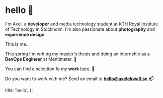 
# hello 👋

I'm Axel, a **developer** and media technology student at KTH Royal Institute of Technology in Stockholm. I'm also passionate about **photography** and **experience design**.

<ProfileCard>This is me.</ProfileCard>

This spring I'm writing my master's thesis and doing an internship as a **DevOps Engineer** at Mentimeter. 🎉

You can find a selection fo my **work** [here](/work). 🔨

Do you want to work with me? Send an email to **[hello@axelekwall.se](mailto:hello@axelekwall.se)** 📬

  title: 'hello',
};

